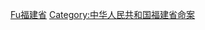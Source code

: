{{Catnav|頁面分類|社會|社會問題|犯罪|謀殺|各國謀殺案|中國謀殺案|中华人民共和国谋杀案}}
{{Catnav|頁面分類|社會科學|社會學|刑事學|犯罪|謀殺|各國謀殺案|中國謀殺案|中华人民共和国谋杀案}}
{{Catnav|頁面分類|社會科學|心理學|行為|犯罪|謀殺|各國謀殺案|中國謀殺案|中华人民共和国谋杀案}}

[[Category:中华人民共和国各省谋杀案|Fu福建省]]
[[Category:中华人民共和国福建省命案|Category:中华人民共和国福建省命案]]